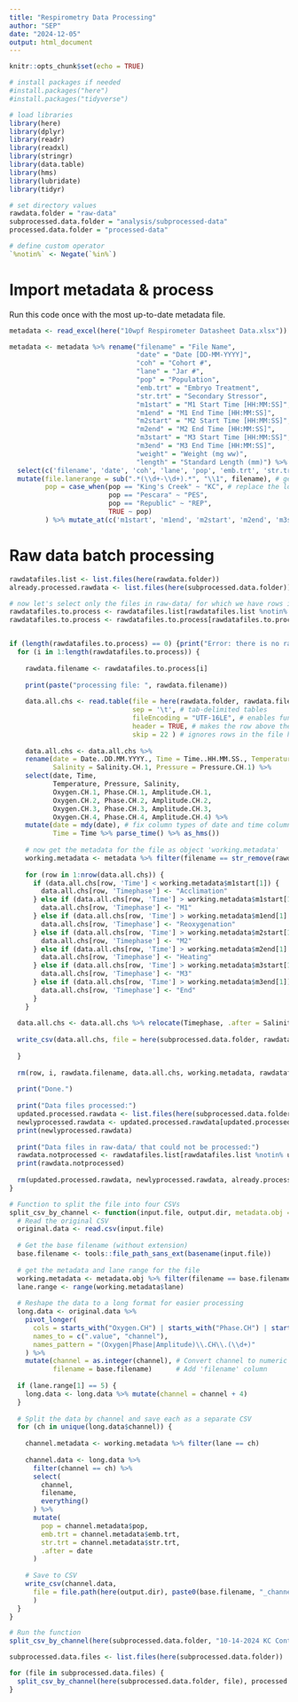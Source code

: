 ```yaml
---
title: "Respirometry Data Processing"
author: "SEP"
date: "2024-12-05"
output: html_document
---
```


```r
knitr::opts_chunk$set(echo = TRUE)

# install packages if needed
#install.packages("here")
#install.packages("tidyverse")

# load libraries
library(here)
library(dplyr)
library(readr)
library(readxl)
library(stringr)
library(data.table)
library(hms)
library(lubridate)
library(tidyr)

# set directory values
rawdata.folder = "raw-data"
subprocessed.data.folder = "analysis/subprocessed-data"
processed.data.folder = "processed-data"

# define custom operator
`%notin%` <- Negate(`%in%`)
```



# Import metadata & process

Run this code once with the most up-to-date metadata file.

```r
metadata <- read_excel(here("10wpf Respirometer Datasheet Data.xlsx"))

metadata <- metadata %>% rename("filename" = "File Name", 
                                "date" = "Date [DD-MM-YYYY]", 
                                "coh" = "Cohort #",
                                "lane" = "Jar #",
                                "pop" = "Population", 
                                "emb.trt" = "Embryo Treatment", 
                                "str.trt" = "Secondary Stressor",
                                "m1start" = "M1 Start Time [HH:MM:SS]", 
                                "m1end" = "M1 End Time [HH:MM:SS]",
                                "m2start" = "M2 Start Time [HH:MM:SS]",
                                "m2end" = "M2 End Time [HH:MM:SS]",
                                "m3start" = "M3 Start Time [HH:MM:SS]", 
                                "m3end" = "M3 End Time [HH:MM:SS]",
                                "weight" = "Weight (mg ww)",
                                "length" = "Standard Length (mm)") %>%
  select(c('filename', 'date', 'coh', 'lane', 'pop', 'emb.trt', 'str.trt', 'm1start', 'm1end', 'm2start', 'm2end', 'm3start', 'm3end', 'weight', 'length')) %>% 
  mutate(file.lanerange = sub(".*(\\d+-\\d+).*", "\\1", filename), # gets the lane range from the filename column and saves in a new column
         pop = case_when(pop == "King's Creek" ~ "KC", # replace the long-form population names with the abbreviations
                         pop == "Pescara" ~ "PES",
                         pop == "Republic" ~ "REP", 
                         TRUE ~ pop)
         ) %>% mutate_at(c('m1start', 'm1end', 'm2start', 'm2end', 'm3start', 'm3end'), as_hms) %>% mutate_at('date', as_date)
```

# Raw data batch processing

```r
rawdatafiles.list <- list.files(here(rawdata.folder))
already.processed.rawdata <- list.files(here(subprocessed.data.folder))

# now let's select only the files in raw-data/ for which we have rows in the metadata table AND that haven't been processed already!
rawdatafiles.to.process <- rawdatafiles.list[rawdatafiles.list %notin% already.processed.rawdata] 
rawdatafiles.to.process <- rawdatafiles.to.process[rawdatafiles.to.process %>% str_remove(".csv") %in% metadata$filename]


if (length(rawdatafiles.to.process) == 0) {print("Error: there is no raw data available to process. The raw-data folder does not contain any compatible files, or all of the raw data has already been processed.")} else {
  for (i in 1:length(rawdatafiles.to.process)) {
    
    rawdata.filename <- rawdatafiles.to.process[i]
    
    print(paste("processing file: ", rawdata.filename))
    
    data.all.chs <- read.table(file = here(rawdata.folder, rawdata.filename),
                               sep = '\t', # tab-delimited tables
                               fileEncoding = "UTF-16LE", # enables function to read unicode table
                               header = TRUE, # makes the row above the data into the column names
                               skip = 22 ) # ignores rows in the file header
  
    data.all.chs <- data.all.chs %>% 
    rename(date = Date..DD.MM.YYYY., Time = Time..HH.MM.SS., Temperature = Temperature.CH.1,
           Salinity = Salinity.CH.1, Pressure = Pressure.CH.1) %>%
    select(date, Time, 
           Temperature, Pressure, Salinity, 
           Oxygen.CH.1, Phase.CH.1, Amplitude.CH.1, 
           Oxygen.CH.2, Phase.CH.2, Amplitude.CH.2, 
           Oxygen.CH.3, Phase.CH.3, Amplitude.CH.3, 
           Oxygen.CH.4, Phase.CH.4, Amplitude.CH.4) %>%
    mutate(date = mdy(date), # fix column types of date and time columns
           Time = Time %>% parse_time() %>% as_hms())
    
    # now get the metadata for the file as object 'working.metadata'
    working.metadata <- metadata %>% filter(filename == str_remove(rawdata.filename, ".csv"))
    
    for (row in 1:nrow(data.all.chs)) {
      if (data.all.chs[row, 'Time'] < working.metadata$m1start[1]) {
        data.all.chs[row, 'Timephase'] <- "Acclimation"
      } else if (data.all.chs[row, 'Time'] > working.metadata$m1start[1] & data.all.chs[row, 'Time'] < working.metadata$m1end[1]) {
        data.all.chs[row, 'Timephase'] <- "M1"
      } else if (data.all.chs[row, 'Time'] > working.metadata$m1end[1] & data.all.chs[row, 'Time'] < working.metadata$m2start[1]) {
        data.all.chs[row, 'Timephase'] <- "Reoxygenation"
      } else if (data.all.chs[row, 'Time'] > working.metadata$m2start[1] & data.all.chs[row, 'Time'] < working.metadata$m2end[1]) {
        data.all.chs[row, 'Timephase'] <- "M2"
      } else if (data.all.chs[row, 'Time'] > working.metadata$m2end[1] & data.all.chs[row, 'Time'] < working.metadata$m3start[1]) {
        data.all.chs[row, 'Timephase'] <- "Heating"
      } else if (data.all.chs[row, 'Time'] > working.metadata$m3start[1] & data.all.chs[row, 'Time'] < working.metadata$m3end[1]) {
        data.all.chs[row, 'Timephase'] <- "M3"
      } else if (data.all.chs[row, 'Time'] > working.metadata$m3end[1]) {
        data.all.chs[row, 'Timephase'] <- "End"
      } 
    }
  
  data.all.chs <- data.all.chs %>% relocate(Timephase, .after = Salinity)
  
  write_csv(data.all.chs, file = here(subprocessed.data.folder, rawdata.filename))
  
  }
    
  rm(row, i, rawdata.filename, data.all.chs, working.metadata, rawdatafiles.to.process)
  
  print("Done.")
  
  print("Data files processed:")
  updated.processed.rawdata <- list.files(here(subprocessed.data.folder))
  newlyprocessed.rawdata <- updated.processed.rawdata[updated.processed.rawdata %notin% already.processed.rawdata]
  print(newlyprocessed.rawdata)
  
  print("Data files in raw-data/ that could not be processed:")
  rawdata.notprocessed <- rawdatafiles.list[rawdatafiles.list %notin% updated.processed.rawdata]
  print(rawdata.notprocessed)
  
  rm(updated.processed.rawdata, newlyprocessed.rawdata, already.processed.rawdata, rawdata.notprocessed, rawdatafiles.list)
}
```

```r

# Function to split the file into four CSVs
split_csv_by_channel <- function(input.file, output.dir, metadata.obj = metadata) {
  # Read the original CSV
  original.data <- read.csv(input.file)
  
  # Get the base filename (without extension)
  base.filename <- tools::file_path_sans_ext(basename(input.file))
  
  # get the metadata and lane range for the file
  working.metadata <- metadata.obj %>% filter(filename == base.filename)
  lane.range <- range(working.metadata$lane)
  
  # Reshape the data to a long format for easier processing
  long.data <- original.data %>%
    pivot_longer(
      cols = starts_with("Oxygen.CH") | starts_with("Phase.CH") | starts_with("Amplitude.CH"),
      names_to = c(".value", "channel"),
      names_pattern = "(Oxygen|Phase|Amplitude)\\.CH\\.(\\d+)"
    ) %>%
    mutate(channel = as.integer(channel), # Convert channel to numeric for sorting
           filename = base.filename)      # Add 'filename' column
  
  if (lane.range[1] == 5) {
    long.data <- long.data %>% mutate(channel = channel + 4)
  }
  
  # Split the data by channel and save each as a separate CSV
  for (ch in unique(long.data$channel)) {
    
    channel.metadata <- working.metadata %>% filter(lane == ch)
    
    channel.data <- long.data %>%
      filter(channel == ch) %>%
      select(
        channel,
        filename,
        everything()
      ) %>% 
      mutate(
        pop = channel.metadata$pop, 
        emb.trt = channel.metadata$emb.trt, 
        str.trt = channel.metadata$str.trt, 
        .after = date
      )
    
    # Save to CSV
    write_csv(channel.data,
      file = file.path(here(output.dir), paste0(base.filename, "_channel_", ch, ".csv"))
      )
  }
}

# Run the function
split_csv_by_channel(here(subprocessed.data.folder, "10-14-2024 KC Control 5-8.csv"), processed.data.folder)

subprocessed.data.files <- list.files(here(subprocessed.data.folder))

for (file in subprocessed.data.files) {
  split_csv_by_channel(here(subprocessed.data.folder, file), processed.data.folder)
}
```
